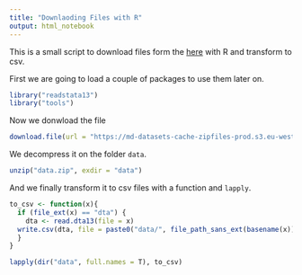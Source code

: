 ```yaml
---
title: "Downlaoding Files with R"
output: html_notebook
---
```


This is a small script to download files form the [here][1] with R and transform to csv.

First we are going to load a couple of packages to use them later on. 

```r
library("readstata13")
library("tools")
```

Now we donwload the file

```r
download.file(url = "https://md-datasets-cache-zipfiles-prod.s3.eu-west-1.amazonaws.com/svg2tscvzs-1.zip", destfile = "data.zip")
```

We decompress it on the folder `data`. 

```r
unzip("data.zip", exdir = "data")
```

And we finally transform it to csv files with a function and `lapply`. 

```r
to_csv <- function(x){
  if (file_ext(x) == "dta") {
    dta <- read.dta13(file = x)
  write.csv(dta, file = paste0("data/", file_path_sans_ext(basename(x)),".csv"), )
  }
}

lapply(dir("data", full.names = T), to_csv)
```


[1]: https://data.mendeley.com/datasets/svg2tscvzs/1